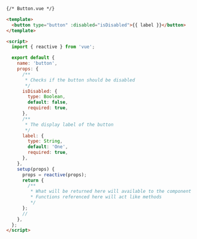 ```html
{/* Button.vue */}

<template>
  <button type="button" :disabled="isDisabled">{{ label }}</button>
</template>

<script>
  import { reactive } from 'vue';

  export default {
    name: 'button',
    props: {
      /**
       * Checks if the button should be disabled
       */
      isDisabled: {
        type: Boolean,
        default: false,
        required: true,
      },
      /**
       * The display label of the button
       */
      label: {
        type: String,
        default: 'One',
        required: true,
      },
    },
    setup(props) {
      props = reactive(props);
      return {
        /**
         * What will be returned here will available to the component
         * Functions referenced here will act like methods
         */
      };
      //
    },
  };
</script>
```
